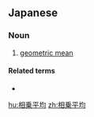 ==Japanese==
{{ja-kanjitab|そう|じょう|へい|きん|yomi=on}}

===Noun===
{{ja-noun|そうじょう へいきん}}

# [[geometric mean]]

====Related terms====
* {{ja-l|平均|へいきん|heikin}}

[[hu:相乗平均]]
[[zh:相乗平均]]